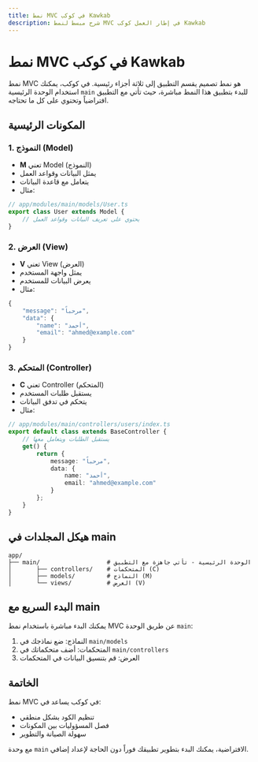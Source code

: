 ```yaml
---
title: نمط MVC في كوكب Kawkab
description: شرح مبسط لنمط MVC في إطار العمل كوكب Kawkab
---
```


# نمط MVC في كوكب Kawkab

نمط MVC هو نمط تصميم يقسم التطبيق إلى ثلاثة أجزاء رئيسية. في كوكب، يمكنك استخدام الوحدة الرئيسية `main` للبدء بتطبيق هذا النمط مباشرة، حيث تأتي مع التطبيق افتراضياً وتحتوي على كل ما تحتاجه.

## المكونات الرئيسية

### 1. النموذج (Model)
- **M** تعني Model (النموذج)
- يمثل البيانات وقواعد العمل
- يتعامل مع قاعدة البيانات
- مثال:
```typescript
// app/modules/main/models/User.ts
export class User extends Model {
    // يحتوي على تعريف البيانات وقواعد العمل
}
```

### 2. العرض (View)
- **V** تعني View (العرض)
- يمثل واجهة المستخدم
- يعرض البيانات للمستخدم
- مثال:
```typescript
{
    "message": "مرحباً",
    "data": {
        "name": "أحمد",
        "email": "ahmed@example.com"
    }
}
```

### 3. المتحكم (Controller)
- **C** تعني Controller (المتحكم)
- يستقبل طلبات المستخدم
- يتحكم في تدفق البيانات
- مثال:
```typescript
// app/modules/main/controllers/users/index.ts
export default class extends BaseController {
    // يستقبل الطلبات ويتعامل معها
    get() {
        return {
            message: "مرحباً",
            data: {
                name: "أحمد",
                email: "ahmed@example.com"
            }
        };
    }
}
```

## هيكل المجلدات في main
```
app/
├── main/                   # الوحدة الرئيسية - تأتي جاهزة مع التطبيق
│       ├── controllers/    # المتحكمات (C)
│       ├── models/         # النماذج (M)
│       └── views/          # العرض (V)
```

## البدء السريع مع main

يمكنك البدء مباشرة باستخدام نمط MVC عن طريق الوحدة `main`:
1. النماذج: ضع نماذجك في `main/models`
2. المتحكمات: أضف متحكماتك في `main/controllers`
3. العرض: قم بتنسيق البيانات في المتحكمات

## الخاتمة

نمط MVC في كوكب يساعد في:
- تنظيم الكود بشكل منطقي
- فصل المسؤوليات بين المكونات
- سهولة الصيانة والتطوير

مع وحدة `main` الافتراضية، يمكنك البدء بتطوير تطبيقك فوراً دون الحاجة لإعداد إضافي.
